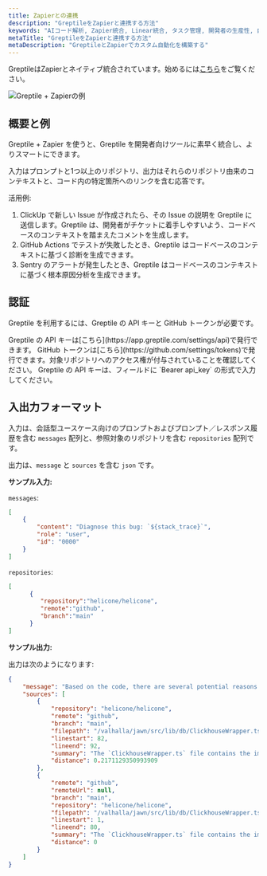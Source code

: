 ```yaml
---
title: Zapierとの連携
description: "GreptileをZapierと連携する方法"
keywords: "AIコード解析, Zapier統合, Linear統合, タスク管理, 開発者の生産性, 自動化によるインサイト"
metaTitle: "GreptileをZapierと連携する方法"
metaDescription: "GreptileとZapierでカスタム自動化を構築する"
---
```



GreptileはZapierとネイティブ統合されています。始めるには[こちら](https://zapier.com/apps/greptile/integrations)をご覧ください。

<Frame>
    <img src="/images/greptile-zapier.png" alt="Greptile + Zapierの例" />
</ Frame>

## 概要と例

Greptile + Zapier を使うと、Greptile を開発者向けツールに素早く統合し、よりスマートにできます。 

入力はプロンプトと1つ以上のリポジトリ、出力はそれらのリポジトリ由来のコンテキストと、コード内の特定箇所へのリンクを含む応答です。

活用例:
1. ClickUp で新しい Issue が作成されたら、その Issue の説明を Greptile に送信します。Greptile は、開発者がチケットに着手しやすいよう、コードベースのコンテキストを踏まえたコメントを生成します。
2. GitHub Actions でテストが失敗したとき、Greptile はコードベースのコンテキストに基づく診断を生成できます。
3. Sentry のアラートが発生したとき、Greptile はコードベースのコンテキストに基づく根本原因分析を生成できます。

## 認証

Greptile を利用するには、Greptile の API キーと GitHub トークンが必要です。

<Steps>
    <Step>
        Greptile の API キーは[こちら](https://app.greptile.com/settings/api)で発行できます。
    </ Step>
    <Step>
        GitHub トークンは[こちら](https://github.com/settings/tokens)で発行できます。対象リポジトリへのアクセス権が付与されていることを確認してください。
    </ Step>
</ Steps>

<Note>
    Greptile の API キーは、フィールドに `Bearer api_key` の形式で入力してください。
</ Note>

## 入出力フォーマット

入力は、会話型ユースケース向けのプロンプトおよびプロンプト／レスポンス履歴を含む `messages` 配列と、参照対象のリポジトリを含む `repositories` 配列です。

出力は、`message` と `sources` を含む `json` です。

**サンプル入力:**

`messages`:
```json
[
    {
        "content": "Diagnose this bug: `${stack_trace}`",
        "role": "user",
        "id": "0000"
    }
]
```

`repositories`:
```json
[
      {
         "repository":"helicone/helicone",
         "remote":"github",
         "branch":"main"
      }
]
```

**サンプル出力:**

出力は次のようになります:
```json
{
    "message": "Based on the code, there are several potential reasons why ClickHouse writes might be failing: ...",
    "sources": [
        {
            "repository": "helicone/helicone",
            "remote": "github", 
            "branch": "main",
            "filepath": "/valhalla/jawn/src/lib/db/ClickhouseWrapper.ts",
            "linestart": 82,
            "lineend": 92,
            "summary": "The `ClickhouseWrapper.ts` file contains the implementation of the...",
            "distance": 0.2171129350993909
        },
        {
            "remote": "github",
            "remoteUrl": null,
            "branch": "main",
            "repository": "helicone/helicone", 
            "filepath": "/valhalla/jawn/src/lib/db/ClickhouseWrapper.ts",
            "linestart": 1,
            "lineend": 80,
            "summary": "The `ClickhouseWrapper.ts` file contains the implementation of the...",
            "distance": 0
        }
    ]
}
```